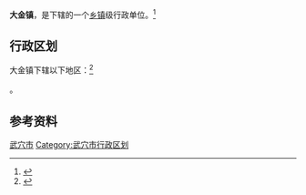 {{中国乡级行政区|42/11/82/103/000}}

'''大金镇'''，是{{PRC admin/fullname|42/11/82/103/000|3}}下辖的一个[[乡镇|乡镇]]级行政单位。<ref>{{PRC admin/ref sgc|{{PRC admin/parent|42/11/82/103/000}}}}</ref>

== 行政区划 ==

大金镇下辖以下地区：<ref>{{PRC admin/ref sgc|42/11/82/103/000}}</ref>

{{PRC admin/children|42/11/82/103/000}}。

== 参考资料 ==

{{reflist}}

{{湖北省黄冈市武穴市行政区划}}
{{湖北行政区划小作品}}
[[Category:黄冈建制镇|武穴市]]
[[Category:武穴市行政区划|Category:武穴市行政区划]]